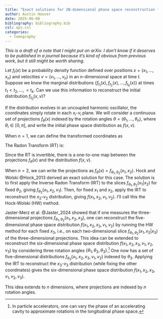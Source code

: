 ```yaml
---
title: "Exact solutions for 2N-dimensional phase space reconstruction from N-dimensional projections"
author: Austin Hoover
date: 2025-06-08
bibliography: bibliography.bib
csl: aps.csl
categories:
  - tomography
---
```


*This is a draft of a note that I might put on arXiv. I don't know if it deserves to be published in a journal because it's kind of obvious from previous work, but it still might be worth sharing.*

Let $f_t(x)$ be a probability density function defined over positions $x = (x_1, \dots , x_n)$ and velocities $v = (v_1, \dots , v_n)$ in an $n$-dimensional space at time $t$. Suppose we know the marginal distributions $\{ f_{t_1}(x) , f_{t_2}(x) , \dots, f_{t_k}(x) \}$ at times $t_1 < t_2, \dots, < t_k$. Can we use this information to reconstruct the initial distribution $f_{t_0}(x, v)$?

If the distribution evolves in an uncoupled harmonic oscillator, the coordinates simply rotate in each $x_i$-$v_i$ plane. We will consider a continuous set of projections $f_{\theta}(x)$ indexed by the rotation angles $\theta = (\theta_1, \dots, \theta_n)$, where $\theta_i \in [0, \pi]$, and write the initial phase space distribution as $f(x, v)$.

When $n = 1$, we can define the transformed coordinates as

\begin{align}
    x'(\theta) &= x \cos\theta + v \sin\theta, \\
    v'(\theta) &= v \cos\theta - x \sin\theta.
\end{align}

The Radon Transform (RT) is:

\begin{equation}
    \mathcal{R} f = \int_{-\infty}^{\infty}{f(x'(\theta), v'(\theta)) dv'}.
\end{equation}

Since the RT is invertible, there is a one-to-one map between the projections $f_\theta(x)$ and the distribution $f(x, v)$.

When $n = 2$, we can write the projections as $f_{\theta}(x) = f_{\theta_1, \theta_2}(x_1, x_2)$. Hock and Wolski @Hock_2013 derived an exact solution for this case. The solution is to first apply the Inverse Radon Transform (IRT) to the slices $f_{\theta_1, \theta_2}(x_1 | x_2)$ for fixed $\theta_2$, giving $f_{\theta_2}(x_1, x_2, v_1)$. Then, for fixed $x_1$ and $x_2$, apply the IRT to reconstruct the $x_2$-$v_2$ distribution, giving $f(x_1, x_2, v_1, v_2)$. I'll call this the Hock-Wolski (HW) method.

Jaster-Merz et al. @Jaster_2024 showed that if one measures the three-dimensional projections $f_{\theta_1, \theta_2}(x_1, x_2, x_3)$, one can reconstruct the five-dimensional phase space distribution $f(x_1, x_2, x_3, v_1, v_2)$ by running the HW method for each fixed $x_3$, i.e., on each two-dimensional slice $f_{\theta_1, \theta_2}(x_1, x_2 | x_3)$ of the three-dimensional projections. This idea can be extended to reconstruct the six-dimensional phase space distribution $f(x_1, x_2, x_3, v_1, v_2, v_3)$ by considering three rotation angles $\{\theta_1, \theta_2, \theta_3\}$.^[In particle accelerators, one can vary the phase of an accelerating cavity to approximate rotations in the longitudinal phase space.] One now has a set of five-dimensional distributions $f_{\theta_3}(x_1, x_2, x_3, v_1, v_2)$ indexed by $\theta_3$. Applying the IRT to reconstruct the $x_3$-$v_3$ distribution (while fixing the other coordinates) gives the six-dimensional phase space distribution $f(x_1, x_2, x_3, v_1, v_2, v_3)$.

This idea extends to $n$ dimensions, where projections are indexed by $n$ rotation angles.

